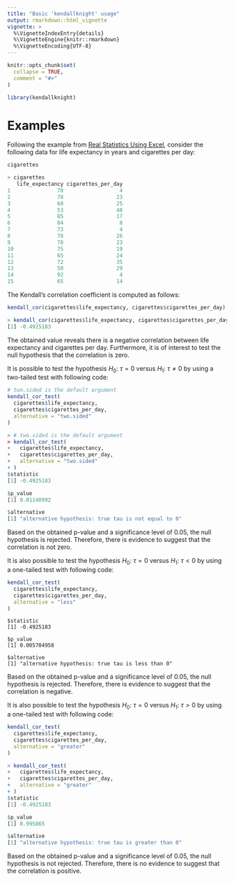 ```yaml
---
title: "Basic 'kendallknight' usage"
output: rmarkdown::html_vignette
vignette: >
  %\VignetteIndexEntry{details}
  %\VignetteEngine{knitr::rmarkdown}
  %\VignetteEncoding{UTF-8}
---
```


```r
knitr::opts_chunk$set(
  collapse = TRUE,
  comment = "#>"
)

library(kendallknight)
```

# Examples

Following the example from
[Real Statistics Using Excel](https://real-statistics.com/correlation/kendalls-tau-correlation/kendalls-correlation-testing-with-ties/),
consider the following data for life expectancy in years and cigarettes per day:

```r
cigarettes
```

```r
> cigarettes
   life_expectancy cigarettes_per_day
1               78                  4
2               78                 23
3               60                 25
4               53                 48
5               85                 17
6               84                  8
7               73                  4
8               78                 26
9               78                 23
10              75                 19
11              65                 24
12              72                 35
13              58                 29
14              92                  4
15              65                 14
```

The Kendall's correlation coefficient is computed as follows:

```r
kendall_cor(cigarettes$life_expectancy, cigarettes$cigarettes_per_day)
```

```r
> kendall_cor(cigarettes$life_expectancy, cigarettes$cigarettes_per_day)
[1] -0.4925183
```

The obtained value reveals there is a negative correlation between life
expectancy and cigarettes per day. Furthermore, it is of interest to test the
null hypothesis that the correlation is zero.

It is possible to test the hypothesis $H_0:\: \tau = 0$ versus $H_1:\: \tau \neq 0$
by using a two-tailed test with following code:

```r
# two.sided is the default argument
kendall_cor_test(
  cigarettes$life_expectancy,
  cigarettes$cigarettes_per_day,
  alternative = "two.sided"
)
```

```r
> # two.sided is the default argument
> kendall_cor_test(
+   cigarettes$life_expectancy,
+   cigarettes$cigarettes_per_day,
+   alternative = "two.sided"
+ )
$statistic
[1] -0.4925183

$p_value
[1] 0.01140992

$alternative
[1] "alternative hypothesis: true tau is not equal to 0"
```

Based on the obtained p-value and a significance level of 0.05, the null
hypothesis is rejected. Therefore, there is evidence to suggest that the
correlation is not zero.

It is also possible to test the hypothesis $H_0:\: \tau = 0$ versus
$H_1:\: \tau < 0$ by using a one-tailed test with following code:

```r
kendall_cor_test(
  cigarettes$life_expectancy,
  cigarettes$cigarettes_per_day,
  alternative = "less"
)
```

```
$statistic
[1] -0.4925183

$p_value
[1] 0.005704958

$alternative
[1] "alternative hypothesis: true tau is less than 0"
```

Based on the obtained p-value and a significance level of 0.05, the null
hypothesis is rejected. Therefore, there is evidence to suggest that the
correlation is negative.

It is also possible to test the hypothesis $H_0:\: \tau = 0$ versus
$H_1:\: \tau > 0$ by using a one-tailed test with following code:

```r
kendall_cor_test(
  cigarettes$life_expectancy,
  cigarettes$cigarettes_per_day,
  alternative = "greater"
)
```

```r
> kendall_cor_test(
+   cigarettes$life_expectancy,
+   cigarettes$cigarettes_per_day,
+   alternative = "greater"
+ )
$statistic
[1] -0.4925183

$p_value
[1] 0.995865

$alternative
[1] "alternative hypothesis: true tau is greater than 0"
```

Based on the obtained p-value and a significance level of 0.05, the null
hypothesis is not rejected. Therefore, there is no evidence to suggest that the
correlation is positive.
